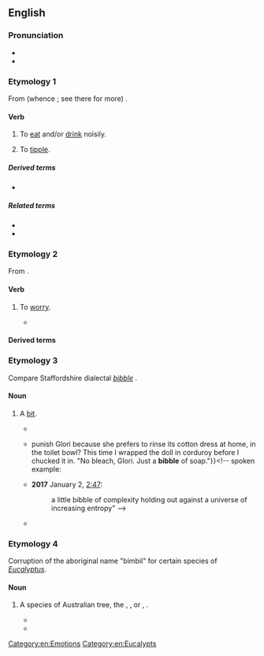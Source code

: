 ==English==

===Pronunciation===
* {{IPA|en|/ˈbɪbəl/}}<!--for the eating/drinking verb, the Yiddish word, and the word ~"bit"-->
* {{audio|en|LL-Q1860 (eng)-Vealhurl-bibble.wav|Audio (UK)}}

===Etymology 1===
From {{der|en|enm|bibben}} (whence {{m|en|bib}}; see there for more) {{suf|en||le}}.

====Verb====
{{en-verb}}

# To [[eat]] and/or [[drink]] noisily.
# {{lb|en|intransitive}} To [[tipple]].

=====Derived terms=====
* {{l|en|bibbler}}

=====Related terms=====
* {{l|en|bib}}
* {{l|en|bibber}}

===Etymology 2===
From {{der|en|yi}}.

====Verb====
{{en-verb}}

# {{lb|en|colloquial}} To [[worry]].
#* {{quote-text|en|year=1919|author=Herbert Quick|title=The Fairview Idea: A Story of the New Rural Life|page=39|passage="Foxes have holes,' Uncle Abner," said Daisy, " 'and the birds of the air have nests, but the son of man hath not where to lay his head.' Why should we worry when we have such a bully place as this tent?" "Ish ka '''bibble'''," said the Reverend Frank. "Well," said I, "about the time the mosquitoes begin to come out of the marsh, you'll begin to '''bibble'''."}}

====Derived terms====
{{der2|en|bibble-babble|ish ka bibble}}

===Etymology 3===
Compare Staffordshire dialectal ''[[Citations:bibble|bibble]]'' {{gloss|pebble}}.

====Noun====
{{en-noun}}

# {{lb|en|uncommon}} A [[bit]].
#* {{quote-book|en|year=1994|author=Nicholas Salaman|title=The Garden of Earthly Delights|isbn=9780586090794
|text=She burst into his studio one afternoon as the light failed, in disarray, a tear freezing on her cheek, her lips trembling and a little '''bibble''' of moisture working back and forth in her nostril as she breathed.}}
#* {{quote-book|en|year=1995|author=Jerome Charyn|title=The Tar Baby|publisher=Dalkey Archive Press|isbn=9781564780782|page=79
|text={{...}} punish Glori because she prefers to rinse its cotton dress at home, in the toilet bowl? This time I wrapped the doll in corduroy before I chucked it in. "No bleach, Glori. Just a '''bibble''' of soap."}}<!-- spoken example:
#* '''2017''' January 2, [https://www.youtube.com/watch?v=uefwgz4cY20 2:47]:
#*: a little bibble of complexity holding out against a universe of increasing entropy" -->
#* {{quote-book|en|date=2020-07-02|author=Chloë Heuch|title=Too Dark to See|publisher=Firefly Press|isbn=9781913102173
|text=I found an old black jumper, but it is ancient and has '''bibbles''' of fluff all over it. As we walk from the car to the church entrance, a bus changes gear at the brow of the hill, slowing down. I glance up. It is full of younger pupils{{nb...}}}}

===Etymology 4===
Corruption of the aboriginal name "bimbil" for certain species of ''[[Eucalyptus]]''.

====Noun====
{{en-noun|s|bibble}}

# {{lb|en|uncommon}} A species of Australian tree, the {{vern|forest red gum}}, {{vern|glossy-leaved box}}, or {{vern|shiny-leaved box}}, {{taxlink|Eucalyptus tereticornis|species|ver=200106}}.
#*{{quote-book|en|author=J. H. Maiden|title=A Critical Revision of the Genus ''Eucalyptus''|year=1909|passage="'''Bibble''' Box," " Broad-leaf Box," or " Peppermint Box." Useful for fencing purposes, &c. Strong and durable. Habitat, open forests and low flats. Plentiful in some localities. Flowering period varies.}}
#* {{quote-book|en|year=1910|author=New South Wales. Parliament. Legislative Assembly|title=Votes and Proceedings of the Legislative Assembly|page=280
|text=The timber on the estate consists of white and '''bibble''' box, apple tree, red gum, ironbark, pine, and river oak. There are about 2,695 acres of dense pine scrub, interspersed with many of the natural scrubs and trees peculiar to{{nb...}}}}

[[Category:en:Emotions]]
[[Category:en:Eucalypts]]
